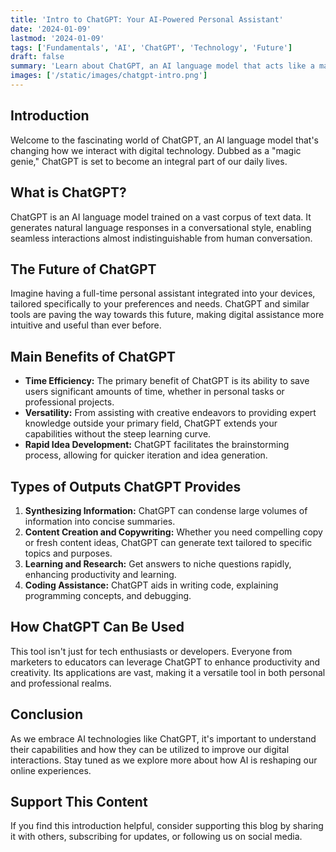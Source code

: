 ```yaml
---
title: 'Intro to ChatGPT: Your AI-Powered Personal Assistant'
date: '2024-01-09'
lastmod: '2024-01-09'
tags: ['Fundamentals', 'AI', 'ChatGPT', 'Technology', 'Future']
draft: false
summary: 'Learn about ChatGPT, an AI language model that acts like a magic genie, and explore how it will transform our daily digital interactions into more efficient, personalized experiences.'
images: ['/static/images/chatgpt-intro.png']
---
```


## Introduction

Welcome to the fascinating world of ChatGPT, an AI language model that's changing how we interact with digital technology. Dubbed as a "magic genie," ChatGPT is set to become an integral part of our daily lives.

<TOCInline toc={props.toc} exclude="Introduction" />

## What is ChatGPT?

ChatGPT is an AI language model trained on a vast corpus of text data. It generates natural language responses in a conversational style, enabling seamless interactions almost indistinguishable from human conversation.

## The Future of ChatGPT

Imagine having a full-time personal assistant integrated into your devices, tailored specifically to your preferences and needs. ChatGPT and similar tools are paving the way towards this future, making digital assistance more intuitive and useful than ever before.

## Main Benefits of ChatGPT

- **Time Efficiency:** The primary benefit of ChatGPT is its ability to save users significant amounts of time, whether in personal tasks or professional projects.
- **Versatility:** From assisting with creative endeavors to providing expert knowledge outside your primary field, ChatGPT extends your capabilities without the steep learning curve.
- **Rapid Idea Development:** ChatGPT facilitates the brainstorming process, allowing for quicker iteration and idea generation.

## Types of Outputs ChatGPT Provides

1. **Synthesizing Information:** ChatGPT can condense large volumes of information into concise summaries.
2. **Content Creation and Copywriting:** Whether you need compelling copy or fresh content ideas, ChatGPT can generate text tailored to specific topics and purposes.
3. **Learning and Research:** Get answers to niche questions rapidly, enhancing productivity and learning.
4. **Coding Assistance:** ChatGPT aids in writing code, explaining programming concepts, and debugging.

## How ChatGPT Can Be Used

This tool isn't just for tech enthusiasts or developers. Everyone from marketers to educators can leverage ChatGPT to enhance productivity and creativity. Its applications are vast, making it a versatile tool in both personal and professional realms.

## Conclusion

As we embrace AI technologies like ChatGPT, it's important to understand their capabilities and how they can be utilized to improve our digital interactions. Stay tuned as we explore more about how AI is reshaping our online experiences.

## Support This Content

If you find this introduction helpful, consider supporting this blog by sharing it with others, subscribing for updates, or following us on social media.

